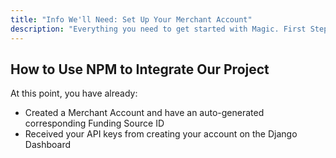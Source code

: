```yaml
---
title: "Info We'll Need: Set Up Your Merchant Account"
description: "Everything you need to get started with Magic. First Step: Set Up your Merchant Account"
---
```


## How to Use NPM to Integrate Our Project

At this point, you have already:
- Created a Merchant Account and have an auto-generated corresponding Funding Source ID
- Received your API keys from creating your account on the Django Dashboard
